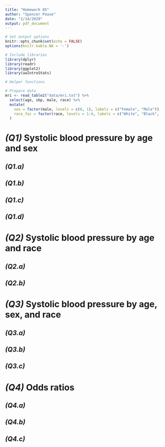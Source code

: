 ```yaml
---
title: "Homework 05"
author: "Spencer Pease"
date: "2/14/2020"
output: pdf_document
---
```


```r

# Set output options
knitr::opts_chunk$set(echo = FALSE)
options(knitr.kable.NA = '-')

# Include libraries
library(dplyr)
library(readr)
library(ggplot2)
library(uwIntroStats)

# Helper functions

# Prepare data
mri <- read_table2("data/mri.txt") %>% 
  select(age, sbp, male, race) %>% 
  mutate(
    sex = factor(male, levels = c(0, 1), labels = c("Female", "Male")),
    race_fac = factor(race, levels = 1:4, labels = c("White", "Black", "Asian", "Other"))
  )

```

# _(Q1)_  Systolic blood pressure by age and sex

## _(Q1.a)_
## _(Q1.b)_
## _(Q1.c)_
## _(Q1.d)_

# _(Q2)_ Systolic blood pressure by age and race 

## _(Q2.a)_
## _(Q2.b)_

# _(Q3)_ Systolic blood pressure by age, sex, and race 

## _(Q3.a)_
## _(Q3.b)_
## _(Q3.c)_

# _(Q4)_ Odds ratios

## _(Q4.a)_
## _(Q4.b)_
## _(Q4.c)_

